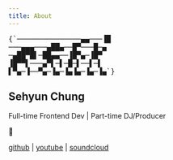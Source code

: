 ```yaml
---
title: About
---
```


<pre role="presentation" aria-hidden className="w-full">{`───────────────▄▄───▐█
───▄▄▄───▄██▄──█▀───█─▄
─▄██▀█▌─██▄▄──▐█▀▄─▐█▀     
▐█▀▀▌───▄▀▌─▌─█─▌──▌─▌
▌▀▄─▐──▀▄─▐▄─▐▄▐▄─▐▄─▐▄`}</pre>

## Sehyun Chung

Full-time Frontend Dev | Part-time DJ/Producer

<BoxDrawn variant="arrow" cols={7} rows={5}>
<Link className="inline-grid no-underline text-4xl drop-shadow-md" href="/resume"><span role="img" aria-label="resume">📄</span></Link>
</BoxDrawn>

[github](https://github.com/sehyunchung) |
[youtube](https://www.youtube.com/@sehyunchungdotdev) |
[soundcloud](https://soundcloud.com/cong_vu)


